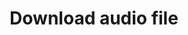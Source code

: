 ---
title: Download audio file
description: Download the audio file recorded during a live transcription.
openapi: GET /v2/live/{id}/file
---